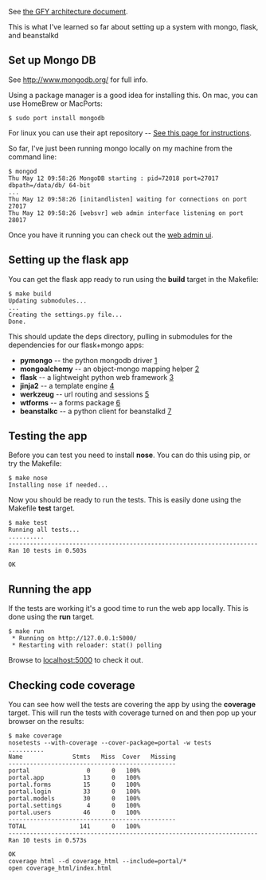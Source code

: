 See [https://docs.google.com/a/litl.com/document/d/1GzlMlV1r4DVqMzdXE946Sa2KH4iRwpM7Slqrrun3u8o/edit?authkey=CNXvhZMD&hl=en# the GFY architecture document].

This is what I've learned so far about setting up a system with mongo, flask, and beanstalkd

== Set up Mongo DB ==

See [http://www.mongodb.org/ http://www.mongodb.org/] for full info.

Using a package manager is a good idea for installing this.
On mac, you can use HomeBrew or MacPorts:

 <pre>
$ sudo port install mongodb
</pre>

For linux you can use their apt repository -- [http://www.mongodb.org/display/DOCS/Ubuntu+and+Debian+packages See this page for instructions].

So far, I've just been running mongo locally on my machine from the command line:

 <pre>
$ mongod
Thu May 12 09:58:26 MongoDB starting : pid=72018 port=27017 dbpath=/data/db/ 64-bit
...
Thu May 12 09:58:26 [initandlisten] waiting for connections on port 27017
Thu May 12 09:58:26 [websvr] web admin interface listening on port 28017
</pre>

Once you have it running you can check out the [http://localhost:28017 web admin ui].

== Setting up the flask app ==

You can get the flask app ready to run using the '''build''' target in the Makefile:

 <pre>$ make build
Updating submodules...
...
Creating the settings.py file...
Done.
</pre>

This should update the deps directory, pulling in submodules for the dependencies for our flask+mongo apps:
* '''pymongo''' -- the python mongodb driver [http://api.mongodb.org/python/current/]
* '''mongoalchemy''' -- an object-mongo mapping helper [http://mongoalchemy.org/]
* '''flask''' -- a lightweight python web framework [http://flask.pocoo.org/]
* '''jinja2''' -- a template engine [http://jinja.pocoo.org/]
* '''werkzeug''' -- url routing and sessions [http://werkzeug.pocoo.org/]
* '''wtforms''' -- a forms package [http://wtforms.simplecodes.com/]
* '''beanstalkc''' -- a python client for beanstalkd [https://github.com/earl/beanstalkc/#readme]

== Testing the app ==

Before you can test you need to install '''nose'''. You can do this using pip, or try the Makefile:
 <pre>$ make nose
Installing nose if needed...
</pre>

Now you should be ready to run the tests. This is easily done using the Makefile '''test''' target.
 <pre>$ make test
Running all tests...
..........
----------------------------------------------------------------------
Ran 10 tests in 0.503s

OK
</pre>

== Running the app ==

If the tests are working it's a good time to run the web app locally. This is done using the '''run''' target.
 <pre>$ make run
 * Running on http://127.0.0.1:5000/
 * Restarting with reloader: stat() polling
</pre>

Browse to [http://localhost:5000 localhost:5000] to check it out.

== Checking code coverage ==

You can see how well the tests are covering the app by using the '''coverage''' target. This will run the tests with coverage turned on and then pop up your browser on the results:

 <pre>$ make coverage
nosetests --with-coverage --cover-package=portal -w tests
..........
Name              Stmts   Miss  Cover   Missing
-----------------------------------------------
portal                0      0   100%
portal.app           13      0   100%
portal.forms         15      0   100%
portal.login         33      0   100%
portal.models        30      0   100%
portal.settings       4      0   100%
portal.users         46      0   100%
-----------------------------------------------
TOTAL               141      0   100%
----------------------------------------------------------------------
Ran 10 tests in 0.573s

OK
coverage html --d coverage_html --include=portal/*
open coverage_html/index.html
</pre>
